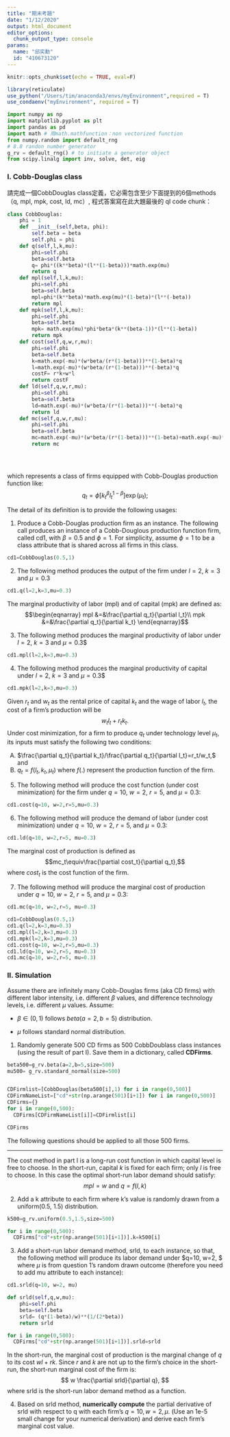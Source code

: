 ```yaml
---
title: "期末考題"
date: "1/12/2020"
output: html_document
editor_options: 
  chunk_output_type: console
params:
  name: "邱奕勳"
  id: "410673120"
---
```

```r
knitr::opts_chunk$set(echo = TRUE, eval=F)

library(reticulate)
use_python("/Users/tim/anaconda3/envs/myEnvironment",required = T)
use_condaenv("myEnvironment", required = T)
```


```python
import numpy as np
import matplotlib.pyplot as plt
import pandas as pd
import math # 用math.mathfunction：non vectorized function
from numpy.random import default_rng
# 8.8 randon number generator
g_rv = default_rng() # to initiate a generator object
from scipy.linalg import inv, solve, det, eig

```


### I. Cobb-Douglas class
請完成一個CobbDouglas class定義，它必需包含至少下面提到的6個methods（q, mpl, mpk, cost, ld, mc）, 程式答案寫在此大題最後的 qI code chunk：
```python
class CobbDouglas:
    phi = 1
    def __init__(self,beta, phi):
        self.beta = beta
        self.phi = phi
    def q(self,l,k,mu):
        phi=self.phi
        beta=self.beta
        q= phi*((k**beta)*(l**(1-beta)))*math.exp(mu)
        return q
    def mpl(self,l,k,mu):
        phi=self.phi
        beta=self.beta
        mpl=phi*(k**beta)*math.exp(mu)*(1-beta)*(l**(-beta))
        return mpl
    def mpk(self,l,k,mu):
        phi=self.phi
        beta=self.beta
        mpk= math.exp(mu)*phi*beta*(k**(beta-1))*(l**(1-beta))
        return mpk
    def cost(self,q,w,r,mu):
        phi=self.phi
        beta=self.beta
        k=math.exp(-mu)*(w*beta/(r*(1-beta)))**(1-beta)*q
        l=math.exp(-mu)*(w*beta/(r*(1-beta)))**(-beta)*q
        costF= r*k+w*l
        return costF
    def ld(self,q,w,r,mu):
        phi=self.phi
        beta=self.beta
        ld=math.exp(-mu)*(w*beta/(r*(1-beta)))**(-beta)*q
        return ld
    def mc(self,q,w,r,mu):
        phi=self.phi
        beta=self.beta
        mc=math.exp(-mu)*(w*beta/(r*(1-beta)))**(1-beta)+math.exp(-mu)*(w*beta/(r*(1-beta)))**(-beta)
        return mc

                
       
```
which represents a class of firms equipped with Cobb-Douglas production function like:
$$q_t = \phi[k_t^{\beta} l_t^{1-\beta}]\exp(\mu_t);$$

The detail of its definition is to provide the following usages: 
  
  1. Produce a Cobb-Douglas production firm as an instance. The following call produces an instance of a Cobb-Douglous production function firm, called cd1, with $\beta=0.5$ and $\phi=1$. For simplicity, assume $\phi=1$ to be a class attribute that is shared across all firms in this class.    
  ```python
  cd1=CobbDouglas(0.5,1) 
  ```

  2. The following method produces the output of the firm under $l=2$, $k=3$ and $\mu=0.3$  
  ```python
  cd1.q(l=2,k=3,mu=0.3)
  ```

  The marginal productivity of labor (mpl) and of capital (mpk) are defined as:  
  $$\begin{eqnarray}
  mpl &=&\frac{\partial q_t}{\partial l_t}\\
  mpk &=&\frac{\partial q_t}{\partial k_t} 
  \end{eqnarray}$$

  3. The following method produces the marginal productivity of labor under $l=2$, $k=3$ and $\mu=0.3$$  
  ```python
  cd1.mpl(l=2,k=3,mu=0.3)
  ```

  4. The following method produces the marginal productivity of capital under $l=2$, $k=3$ and $\mu=0.3$$  
  ```python
  cd1.mpk(l=2,k=3,mu=0.3)  
  ```

Given $r_t$ and $w_t$ as the rental price of capital $k_t$ and the wage of labor $l_t$, the cost  of a firm's production will be 
$$w_tl_t+r_tk_t.$$
Under cost minimization, for a firm to produce $q_t$ under technology level $\mu_t$, its inputs must satisfy the following two conditions:

  (A) $\frac{\partial q_t}{\partial k_t}/\frac{\partial q_t}{\partial l_t}=r_t/w_t,$ and
  (B) $q_t=f(l_t,k_t,\mu_t)$ where $f(.)$ represent the production function of the firm. 
  
  5. The following method will produce the cost function (under cost minimization) for the firm under $q=10$, $w=2$, $r=5$, and $\mu=0.3$:  
  ```python
  cd1.cost(q=10, w=2,r=5,mu=0.3)
  ```

  6. The following method will produce the demand of labor (under cost minimization) under $q=10$, $w=2$, $r=5$, and $\mu=0.3$:  
  ```python
  cd1.ld(q=10, w=2,r=5, mu=0.3)
  ```

The marginal cost of production is defined as
$$mc_t\equiv\frac{\partial cost_t}{\partial q_t},$$
where $cost_t$ is the cost function of the firm.

  7. The following method will produce the marginal cost of production  under $q=10$, $w=2$, $r=5$, and $\mu=0.3$:  
  ```python
  cd1.mc(q=10, w=2,r=5, mu=0.3)
  ```

```python
cd1=CobbDouglas(0.5,1) 
cd1.q(l=2,k=3,mu=0.3)
cd1.mpl(l=2,k=3,mu=0.3)
cd1.mpk(l=2,k=3,mu=0.3)
cd1.cost(q=10, w=2,r=5,mu=0.3)
cd1.ld(q=10, w=2,r=5, mu=0.3)
cd1.mc(q=10, w=2,r=5, mu=0.3)
```


### II. Simulation
Assume there are infinitely many Cobb-Douglas firms (aka CD firms) with different labor intensity, i.e. different $\beta$ values, and difference technology levels, i.e. different $\mu$ values. Assume:

  * $\beta \in (0,1)$ follows $beta(a=2, b=5)$ distribution.
  
  * $\mu$ follows standard normal distribution.
  
1. Randomly generate 500 CD firms as 500 CobbDoublass class instances (using the result of part I). Save them in a dictionary, called **CDFirms**. 

```python
beta500=g_rv.beta(a=2,b=5,size=500)
mu500= g_rv.standard_normal(size=500)


CDFirmlist=[CobbDouglas(beta500[i],1) for i in range(0,500)]
CDFirmNameList=["cd"+str(np.arange(501)[i+1]) for i in range(0,500)]  
CDFirms={}
for i in range(0,500):
  CDFirms[CDFirmNameList[i]]=CDFirmlist[i]

CDFirms
```

The following questions should be applied to all those 500 firms.

*** 

The cost method in part I is a long-run cost function in which capital level is free to choose. In the short-run, capital $k$ is fixed for each firm; only $l$ is free to choose. In this case the optimal short-run labor demand should satisfy:
$$mpl=w\ \mbox{and} \ q=f(l,k)$$

2. Add a k attribute to each firm where k's value is randomly drawn from a uniform(0.5, 1.5) distribution. 

```python
k500=g_rv.uniform(0.5,1.5,size=500)

for i in range(0,500):
  CDFirms["cd"+str(np.arange(501)[i+1])].k=k500[i]

```

3. Add a short-run labor demand method, srld, to each instance, so that, the following method will produce its labor demand under $q=10, w=2, \mu $ where $\mu$ is from question 1's random drawn outcome (therefore you need to add mu attribute to each instance):
```python
cd1.srld(q=10, w=2, mu)
```

```python
def srld(self,q,w,mu):
    phi=self.phi
    beta=self.beta
    srld= (q*(1-beta)/w)**(1/(2*beta))
    return srld

for i in range(0,500):
  CDFirms["cd"+str(np.arange(501)[i+1])].srld=srld

```

In the short-run, the marginal cost of production is the marginal change of $q$ to its cost $wl+rk$. Since $r$ and $k$ are not up to the firm's choice in the short-run, the short-run marginal cost of the firm is:
$$
w \frac{\partial srld}{\partial q},
$$
where srld is the short-run labor demand method as a function.

4. Based on srld method, **numerically compute** the partial derivative of srld with respect to q with each firm's $q=10, w=2, \mu$. (Use an 1e-5 small change for your numerical derivation) and derive each firm's marginal cost value.

```python

```

